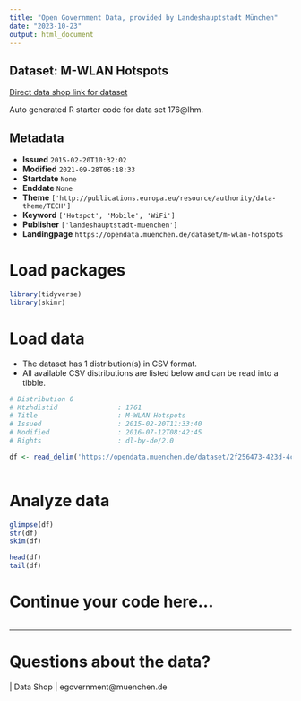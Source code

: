 ```yaml
---
title: "Open Government Data, provided by Landeshauptstadt München"
date: "2023-10-23"
output: html_document
---
```


## Dataset: M-WLAN Hotspots

[Direct data shop link for dataset](https://opendata.muenchen.de/dataset/m-wlan-hotspots)

Auto generated R starter code for data set 176@lhm.

## Metadata

- **Issued** `2015-02-20T10:32:02`
- **Modified** `2021-09-28T06:18:33`
- **Startdate** `None`
- **Enddate** `None`
- **Theme** `['http://publications.europa.eu/resource/authority/data-theme/TECH']`
- **Keyword** `['Hotspot', 'Mobile', 'WiFi']`
- **Publisher** `['landeshauptstadt-muenchen']`
- **Landingpage** `https://opendata.muenchen.de/dataset/m-wlan-hotspots`


# Load packages

```r

library(tidyverse)
library(skimr)

```

# Load data

-   The dataset has 1 distribution(s) in CSV format.
-   All available CSV distributions are listed below and can be read into a tibble.

```r

# Distribution 0
# Ktzhdistid               : 1761
# Title                    : M-WLAN Hotspots
# Issued                   : 2015-02-20T11:33:40
# Modified                 : 2016-07-12T08:42:45
# Rights                   : dl-by-de/2.0

df <- read_delim('https://opendata.muenchen.de/dataset/2f256473-423d-4c3d-846c-09977aa31205/resource/4ac5b616-ebbf-4857-ae79-43369d6c4c87/download/m-wlan2015-01-21.csv')



```

# Analyze data

```r

glimpse(df)
str(df)
skim(df)

head(df)
tail(df)

```

# Continue your code here...

```r

```

------------------------------------------------------------------------

# Questions about the data?

 | Data Shop | egovernment@muenchen.de
